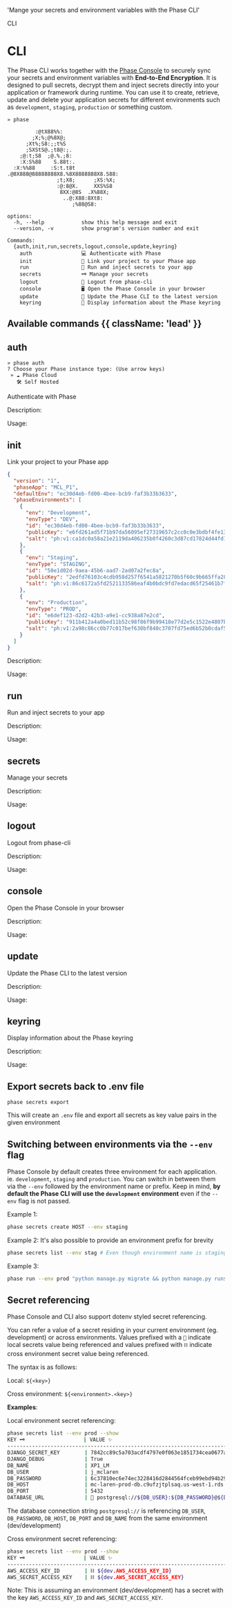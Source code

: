 
  'Mange your secrets and environment variables with the Phase CLI'

<Tag variant="small">CLI</Tag>

# CLI

The Phase CLI works together with the [Phase Console](https://github.com/phasehq/console) to securely sync your secrets and environment variables with **End-to-End Encryption**. It is designed to pull secrets, decrypt them and inject secrets directly into your application or framework during runtime. You can use it to create, retrieve, update and delete your application secrets for different environments such as `development`, `staging`, `production` or something custom.

```
» phase

         :@tX88%%:
        ;X;%;@%8X@;
      ;Xt%;S8:;;t%S
      ;SXStS@.;t8@:;.
    ;@:t;S8  ;@.%.;8:
    :X:S%88    S.88t:.
  :X:%%88     :S:t.t8t
.@8X888@88888888X8.%8X8888888X8.S88:
                ;t;X8;      ;XS:%X;
                :@:8@X.     XXS%S8
                 8XX:@8S  .X%88X;
                  ..@:X88:8Xt8:
                     ;%88@S8:

options:
  -h, --help            show this help message and exit
  --version, -v         show program's version number and exit

Commands:
  {auth,init,run,secrets,logout,console,update,keyring}
    auth                💻 Authenticate with Phase
    init                🔗 Link your project to your Phase app
    run                 🚀 Run and inject secrets to your app
    secrets             🗝️ Manage your secrets
    logout              🏃 Logout from phase-cli
    console             🖥️ Open the Phase Console in your browser
    update              🔄 Update the Phase CLI to the latest version
    keyring             🔐 Display information about the Phase keyring
```

## Available commands {{ className: 'lead' }}

## auth

```
» phase auth
? Choose your Phase instance type: (Use arrow keys)
 » ☁️ Phase Cloud
   🛠️ Self Hosted
```

Authenticate with Phase

Description:

Usage:

## init

Link your project to your Phase app

```json
{
  "version": "1",
  "phaseApp": "MCL_P1",
  "defaultEnv": "ec30d4eb-fd00-4bee-bcb9-faf3b33b3633",
  "phaseEnvironments": [
    {
      "env": "Development",
      "envType": "DEV",
      "id": "ec30d4eb-fd00-4bee-bcb9-faf3b33b3633",
      "publicKey": "e6fd261ad5f71b97da56095ef27319657c2cc0c0e3bdbf4fe1310bc115de472e",
      "salt": "ph:v1:ca1dc0a58a21e2119da406235b0f4260c3d87cd17824d44fd12392e27227965f:51RG+hqbyh9Dbpxubfq+Xrt4WVQ8aTLyaPhjo14sz8WKVA2jrLNhZgIBzS6NiK0K59xcXKu3ga2Braga2znpYajOAr5jPz+4cXAPZJ+XzhNolbMZtqVDafAaFAcW8bnO2FEpEfzJEAI="
    },
    {
      "env": "Staging",
      "envType": "STAGING",
      "id": "50e1d02d-9aea-45b6-aad7-2ad07a2fec8a",
      "publicKey": "2edfd76103c4cdb958d257f6541a5821270b5f60c9b665ffa28730cba828cc5f",
      "salt": "ph:v1:86c6172a5fd2521133586eaf4b0bdc9fd7edacd65f25461b7fd6e9fe74934611:n4EdHYEUvvpGwvysiwRBtKLKDVo+n7U6MwSGvWp9m7wWC+tzj8JFAw8+kgsie+YvDBr23QfHNTFM1SPlOfD5iKS6o6Em0f9ve29Xct4pGL9s0jqSWaO2FshKjO4RGRbxF7Ace4ygE8w="
    },
    {
      "env": "Production",
      "envType": "PROD",
      "id": "e6def123-d2d2-42b3-a9e1-cc938a87e2cd",
      "publicKey": "911b412a4a0bed11b52c98f86f9b99418e77d2e5c1522e4807b9facbd9c4160f",
      "salt": "ph:v1:2a98c86cc0b77c017bef630bf840c3707fd75ed6b52b0cdaf596335298a5f968:5WRk3wl39Y0Xm2L9pKriWDdExVv9Idrrpj7vqryPkaDcaxFgE51C2H05AfgO7zGyVITEheCJZV2EZWoXgAo7nlPTKGB+W9pjdNJVLYsWaCBOU5auaOEBdD/nGSI9bVstyXqM5i8GCAk="
    }
  ]
}
```

Description:

Usage:

## run

Run and inject secrets to your app

Description:

Usage:

## secrets

Manage your secrets

Description:

Usage:

## logout

Logout from phase-cli

Description:

Usage:

## console

Open the Phase Console in your browser

Description:

Usage:

## update

Update the Phase CLI to the latest version

Description:

Usage:

## keyring

Display information about the Phase keyring

Description:

Usage:

## Export secrets back to .env file

```
phase secrets export
```

This will create an `.env` file and export all secrets as key value pairs in the given environment

## Switching between environments via the `--env` flag

Phase Console by default creates three environment for each application. ie. `development`, `staging` and `production`. You can switch in between them via the `--env` followed by the environment name or prefix. Keep in mind, **by default the Phase CLI will use the `development` environment** even if the `--env` flag is not passed.

Example 1:

```bash
phase secrets create HOST --env staging
```

Example 2:
It's also possible to provide an environment prefix for brevity

```bash
phase secrets list --env stag # Even though environment name is staging
```

Example 3:

```bash
phase run --env prod "python manage.py migrate && python manage.py runserver backend:8000"
```

## Secret referencing

Phase Console and CLI also support dotenv styled secret referencing.

You can refer a value of a secret residing in your current environment (eg. development) or across environments. Values prefixed with a `🔗` indicate local secrets value being referenced and values prefixed with `⛓️` indicate cross environment secret value being referenced.

The syntax is as follows:

Local: `${<key>}`

Cross environment: `${<environment>.<key>}`

**Examples**:

Local environment secret referencing:

```bash
phase secrets list --env prod --show
KEY 🗝️                   | VALUE ✨
-------------------------------------------------------------------------------------------------
DJANGO_SECRET_KEY        | 7842cc89c5a703acdf4797e0f063e1851734cea0677ad9382158cfcee26195df
DJANGO_DEBUG             | True
DB_NAME                  | XP1_LM
DB_USER                  | j_mclaren
DB_PASSWORD              | 6c37810ec6e74ec3228416d2844564fceb99ebd94b29f4334c244db011630b0e
DB_HOST                  | mc-laren-prod-db.c9ufzjtplsaq.us-west-1.rds.amazonaws.com
DB_PORT                  | 5432
DATABASE_URL             | 🔗 postgresql://${DB_USER}:${DB_PASSWORD}@${DB_HOST}:${DB_PORT}/${DB_NAME}
```

The database connection string `postgresql://` is referencing `DB_USER`, `DB_PASSWORD`, `DB_HOST`, `DB_PORT` and `DB_NAME` from the same environment (dev/development)

Cross environment secret referencing:

```bash
phase secrets list --env prod --show
KEY 🗝️                   | VALUE ✨
-------------------------------------------------------------------------------------------------
AWS_ACCESS_KEY_ID        | ⛓️ ${dev.AWS_ACCESS_KEY_ID}
AWS_SECRET_ACCESS_KEY    | ⛓️ ${dev.AWS_SECRET_ACCESS_KEY}
```

Note: This is assuming an environment (dev/development) has a secret with the key `AWS_ACCESS_KEY_ID` and `AWS_SECRET_ACCESS_KEY`.
